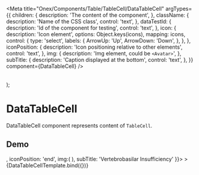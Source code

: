 

<Meta
  title="Onex/Components/Table/TableCell/DataTableCell"
  argTypes={{
    children: {
      description: 'The content of the component',
    },
    className: {
      description: 'Name of the CSS class',
      control: 'text',
    },
    dataTestId: {
      description: 'Id of the component for testing',
      control: 'text',
    },
    icon: {
      description: 'Icon element',
      options: Object.keys(icons),
      mapping: icons,
      control: {
        type: 'select',
        labels: {
          ArrowUp: 'Up',
          ArrowDown: 'Down',
        },
      },
    },
    iconPosition: {
      description: 'Icon positioning relative to other elements',
      control: 'text',
    },
    img: {
      description: 'Img element, could be ```<Avatar>```',
    },
    subTitle: {
      description: 'Caption displayed at the bottom',
      control: 'text',
    },
  }}
  component={DataTableCell}
/>

  <Table>
    <TableBody>
      <TableRow>
        <TableCell>
          <DataTableCell {...args}/>
        </TableCell>
      </TableRow>
    </TableBody>
  </Table>
);

# DataTableCell
DataTableCell component represents content of ```TableCell```.

<Canvas>
  <Story name="Default" story={stories.Default} />
</Canvas>


## Demo
<Canvas>
  <Story
    name="Demo"
    args={{
      children: 'Clinical and Radiological Evaluation of Patients With',
      className: 'custom-datatablecell',
      dataTestId: 'test-datatablecell-id',
      icon: <BugFill />,
      iconPosition: 'end',
      img:(
        <Avatar
          src="https://robohash.org/my-own-slug.png?size=300x300&set=set1"
          size="md"
          hoverDisabled
        />),
      subTitle: 'Vertebrobasilar Insufficiency'
    }}>
   >
    {DataTableCellTemplate.bind({})}
  </Story>
</Canvas>

<ArgsTable story="Demo" />

